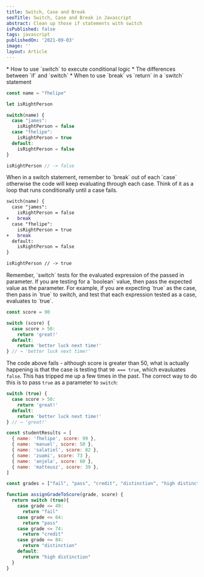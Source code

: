 ```yaml
---
title: Switch, Case and Break
seoTitle: Switch, Case and Break in Javascript
abstract: Clean up those if statements with switch
isPublished: false
tags: javascript
publishedOn: '2021-09-03'
image: ''
layout: Article
---
```


<Callout title="What you will learn">
  * How to use `switch` to execute conditional logic
  * The differences between `if` and `switch`
  * When to use `break` vs `return` in a `switch` statement
</Callout>

```js
const name = "fhelipe"

let isRightPerson

switch(name) {
  case "james":
    isRightPerson = false
  case "fhelipe":
    isRightPerson = true
  default:
    isRightPerson = false
}

isRightPerson // -> false
```

<Callout colour="info" title="dont forget to `break`">
  When in a switch statement, remember to `break` out of each `case` otherwise
  the code will keep evaluating through each case. Think of it as a loop that
  runs conditionally until a case fails.
</Callout>

```diff
switch(name) {
  case "james":
    isRightPerson = false
+   break
  case "fhelipe":
    isRightPerson = true
+   break
  default:
    isRightPerson = false
}

isRightPerson // -> true
```

<Callout colour="warning" title="Watch what you pass into switch">
  Remember, `switch` tests for the evaluated expression of the passed in
  parameter. If you are testing for a `boolean` value, then pass the expected
  value as the parameter. For example, if you are expecting `true` as the case,
  then pass in `true` to switch, and test that each expression tested as a
  case, evaluates to `true`.
</Callout>

```js
const score = 90

switch (score) {
  case score > 50:
    return 'great!'
  default:
    return 'better luck next time!'
} // → 'better luck next time!'
```

The code above fails - although score is greater than 50, what is actually
happening is that the case is testing that `90 === true`, which evauluates
`false`. This has tripped me up a few times in the past. The correct way
to do this is to pass `true` as a parameter to `switch`:


```js
switch (true) {
  case score > 50:
    return 'great!'
  default:
    return 'better luck next time!'
} // → 'great!'
```


```js:student-results.js
const studentResults = [
  { name: 'fhelipe', score: 99 },
  { name: 'manuel', score: 50 },
  { name: 'salatiel', score: 82 },
  { name: 'zuami', score: 73 },
  { name: 'anjela', score: 60 },
  { name: 'matteusz', score: 39 },
]
```

```js:assign-grade-to-score.js
const grades = ["fail", "pass", "credit", "distinction", "high distinction"]

function assignGradeToScore(grade, score) {
  return switch (true){
    case grade <= 49:
      return "fail"
    case grade <= 64:
      return "pass"
    case grade <= 74:
      return "credit"
    case grade <= 84:
      return "distinction"
    default:
      return "high distinction"
  }
}
```
